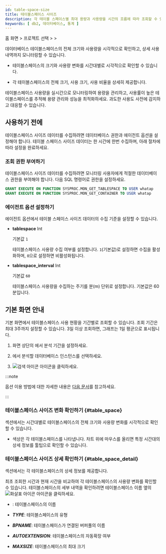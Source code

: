 ```yaml
---
id: table-space-size
title: 테이블스페이스 사이즈
description: 각 테이블 스페이스별 최대 용량과 사용량을 시간의 흐름에 따라 조회할 수 있습니다.
keywords: [ db2, 데이터베이스, 통계 ]
---
```


홈 화면 &gt; 프로젝트 선택 &gt; <Cmdname sid="side_reportStat" className="uitext" /> &gt; <Cmdname sid="side_tableSpace" className="uitext" />

데이터베이스 테이블스페이스의 전체 크기와 사용량을 시각적으로 확인하고, 상세 사용 내역까지 모니터링할 수 있습니다. 

* 테이블스페이스의 크기와 사용량 변화를 시간대별로 시각적으로 확인할 수 있습니다.

* 각 테이블스페이스의 전체 크기, 사용 크기, 사용 비율을 상세히 제공합니다.

테이블스페이스 사용량을 실시간으로 모니터링하여 용량을 관리하고, 사용률이 높은 테이블스페이스를 추적해 용량 관리와 성능을 최적화하세요. 과도한 사용도 사전에 감지하고 대응할 수 있습니다.

## 사용하기 전에

테이블스페이스 사이즈 데이터를 수집하려면 데이터베이스 권한과 에이전트 옵션을 설정해야 합니다. 테이블 스페이스 사이즈 데이터는 한 시간에 한번 수집하며, 아래 절차에 따라 설정을 완료하세요.

### 조회 권한 부여하기

테이블스페이스 사이즈 데이터를 수집하려면 모니터링 사용자에게 적절한 데이터베이스 권한을 부여해야 합니다. 다음 SQL 명령어로 권한을 설정하세요.

```sql title="SQL"
GRANT EXECUTE ON FUNCTION SYSPROC.MON_GET_TABLESPACE TO USER whatap
GRANT EXECUTE ON FUNCTION SYSPROC.MON_GET_CONTAINER TO USER whatap
```

### 에이전트 옵션 설정하기

에이전트 옵션에서 테이블 스페이스 사이즈 데이터의 수집 기준을 설정할 수 있습니다.

* **tablespace** <span class='type'>Int</span>

  기본값 `1`

  테이블스페이스 사용량 수집 여부를 설정합니다. `1`(기본값)로 설정하면 수집을 활성화하며, `0`으로 설정하면 비활성화됩니다.  

* **tablespace_interval** <span class='type'>Int</span>

    기본값 `60`

    테이블스페이스 사용량을 수집하는 주기를 분(m) 단위로 설정합니다. 기본값은 60분입니다.

## 기본 화면 안내

<ImgLang img="db-table-space-size-db2.png" desc="Tablespace size" />

기본 화면에서 테이블스페이스 사용 현황을 기간별로 조회할 수 있습니다. 조회 기간은 최대 3주까지 설정할 수 있습니다. 3일 이상 조회하면, 그래프는 1일 평균으로 표시됩니다.

1. 화면 상단의 <Cmdname sid="time" className="uitext" />에서 분석 기간을 설정하세요.

2. <Cmdname sid="instance" className="uitext" />에서 분석할 데이터베이스 인스턴스를 선택하세요.

3. ![검색 아이콘](/img/ico-btn-search.png) 아이콘을 클릭하세요.

:::note

<Cmdname sid="time" className="uitext" /> 옵션 이용 방법에 대한 자세한 내용은 [다음 문서](usage-ui#timeselector)를 참고하세요.

:::

### 테이블스페이스 사이즈 변화 확인하기 {#table_space}

<Cmdname sid="table_space" className="uitext" /> 섹션에서는 시간대별로 테이블스페이스의 전체 크기와 사용량 변화를 시각적으로 확인할 수 있습니다.
* 색상은 각 테이블스페이스를 나타냅니다. 차트 위에 마우스를 올리면 특정 시간대의 상세 정보를 툴팁으로 확인할 수 있습니다.

<ImgLang img="db-stat-table-space-check-trend-oracle-pro.png" desc="Tablespace size" />

### 테이블스페이스 사이즈 상세 확인하기 {#table_space_detail}

<Cmdname sid="table_space_detail" className="uitext" /> 섹션에서는 각 테이블스페이스의 상세 정보를 제공합니다.

최초 조회한 시간과 현재 시간을 비교하여 각 테이블스페이스의 사용량 변화를 확인할 수 있습니다. 테이블스페이스의 세부 내역을 확인하려면 테이블스페이스 이름 옆의 ![화살표 아이콘](/img/ic-caret-right.svg) 아이콘을 클릭하세요.

* <Cmdname sid="TTL08166" className="uitext" />: 테이블스페이스의 이름

* ***TYPE***: 테이블스페이스의 유형

* ***BPNAME***: 테이블스페이스가 연결된 버퍼풀의 이름

* ***AUTOEXTENSION***: 테이블스페이스의 자동확장 여부

* ***MAXSIZE***: 테이블스페이스의 최대 크기